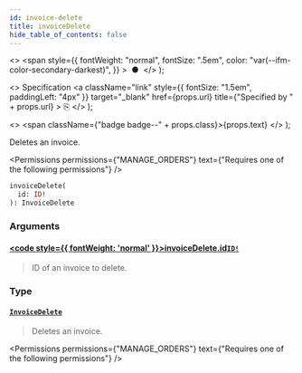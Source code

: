 ```yaml
---
id: invoice-delete
title: invoiceDelete
hide_table_of_contents: false
---
```


  <>
    <span
      style={{
        fontWeight: "normal",
        fontSize: ".5em",
        color: "var(--ifm-color-secondary-darkest)",
      }}
    >
      &nbsp;●&nbsp;
    </span>
  </>
);

  <>
    Specification
    <a
      className="link"
      style={{ fontSize: "1.5em", paddingLeft: "4px" }}
      target="\_blank"
      href={props.url}
      title={"Specified by " + props.url}
    >
      ⎘
    </a>
  </>
);

  <>
    <span className={"badge badge--" + props.class}>{props.text}</span>
  </>
);

Deletes an invoice.

<Permissions
  permissions={"MANAGE_ORDERS"}
  text={"Requires one of the following permissions"}
/>

```graphql
invoiceDelete(
  id: ID!
): InvoiceDelete
```

### Arguments

#### [<code style={{ fontWeight: 'normal' }}>invoiceDelete.<b>id</b></code>](#)<Bullet />[`ID!`](../../../api-reference/miscellaneous/scalars/id) <Badge class="secondary" text="non-null"/> <Badge class="secondary" text="scalar"/> <Badge class="secondary" text="miscellaneous"/>

> ID of an invoice to delete.

### Type

#### [`InvoiceDelete`](../../../api-reference/orders/objects/invoice-delete) <Badge class="secondary" text="object"/> <Badge class="secondary" text="orders"/>

> Deletes an invoice.

<Permissions
  permissions={"MANAGE_ORDERS"}
  text={"Requires one of the following permissions"}
/>

>

